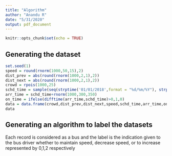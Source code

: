 ```yaml
---
title: "Algorithm"
author: "Anandu R"
date: "5/31/2020"
output: pdf_document
---
```


```r
knitr::opts_chunk$set(echo = TRUE)
```

## Generating the dataset 

```r
set.seed(1)
speed = round(rnorm(1000,50,15),2)
dist_prev = abs(round(rnorm(1000,2,1),2))
dist_next = abs(round(rnorm(1000,2,1),2))
crowd = rpois(1000,25)
schd_time = sample(seq(strptime('01/01/2018',format = "%d/%m/%Y"), strptime('01/01/2019',format = "%d/%m/%Y"), by="hour"), 1000, replace = T)
arr_time = schd_time+rnorm(1000,300,350)
on_time = ifelse(difftime(arr_time,schd_time)>0,1,0)
data = data.frame(crowd,dist_prev,dist_next,speed,schd_time,arr_time,on_time)
data
```


## Generating an algorithm to label the datasets 

Each record is considered as a bus and the label is the indication given to the bus driver whether to maintain speed, decrease speed, or to increase represented by 0,1,2 respectively 

